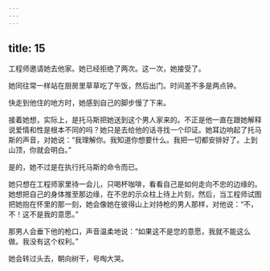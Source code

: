 ```yaml
---
---
---
```

title: 15
---




工程师邀请她去他家。她已经拒绝了两次。这一次，她接受了。

她同往常一样站在厨房里草草吃了午饭，然后出门。时间差不多是两点钟。

快走到他住的地方时，她感到自己的脚步慢了下来。

接着她想，实际上，是托马斯把她送到这个男人家来的。不正是他一直在跟她解释说爱情和性是根本不同的吗？她只是去给他的话寻找一个印证。她耳边响起了托马斯的声音，对她说：“我理解你。我知道你想要什么。我把一切都安排好了。上到山顶，你就会明白。”

是的，她不过是在执行托马斯的命令而已。

她只想在工程师家里待一会儿，只喝杯咖啡，看看自己是如何走向不忠的边缘的。她想把自己的身体推至那边缘，在不忠的示众柱上待上片刻，然后，当工程师试图把她抱在怀里的那一刻，她会像她在彼得山上对持枪的男人那样，对他说：“不，不！这不是我的意愿。”

那男人会垂下他的枪口，声音温柔地说：“如果这不是您的意愿，我就不能这么做。我没有这个权利。”

她会转过头去，朝向树干，号啕大哭。